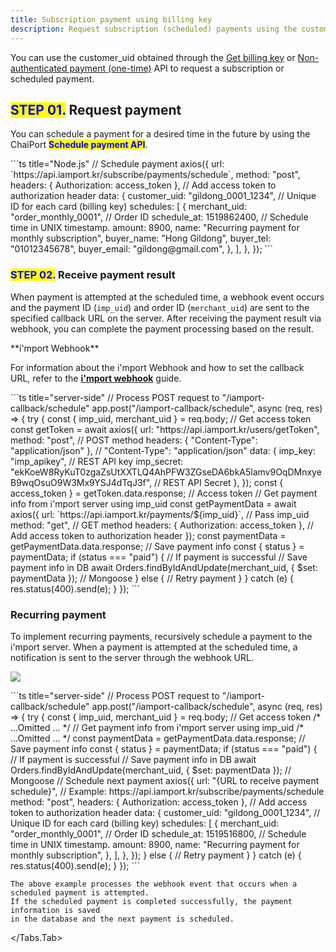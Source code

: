 ```yaml
---
title: Subscription payment using billing key
description: Request subscription (scheduled) payments using the customer_uid.
---
```



You can use the customer\_uid obtained through the [Get billing key](../../../../api/billing-key-api/api-1)
or [Non-authenticated payment (one-time)](../../../../api/api/request-non-authenticated-payment-one-time-api) API
to request a subscription or scheduled payment.

## <mark style="color:blue;">**STEP 01.**</mark> Request payment

You can schedule a payment for a desired time in the future by using the ChaiPort <mark style="color:blue;">**Schedule payment API**</mark>.

<Tabs>
  <Tabs.Tab title="server-side">
    ```ts title="Node.js"
    // Schedule payment
    axios({
      url: `https://api.iamport.kr/subscribe/payments/schedule`,
      method: "post",
      headers: { Authorization: access_token }, // Add access token to authorization header
      data: {
        customer_uid: "gildong_0001_1234", // Unique ID for each card (billing key)
        schedules: [
          {
            merchant_uid: "order_monthly_0001", // Order ID
            schedule_at: 1519862400, // Schedule time in UNIX timestamp.
            amount: 8900,
            name: "Recurring payment for monthly subscription",
            buyer_name: "Hong Gildong",
            buyer_tel: "01012345678",
            buyer_email: "gildong@gmail.com",
          },
        ],
      },
    });
    ```
  </Tabs.Tab>
</Tabs>

### <mark style="color:blue;">**STEP 02.**</mark> Receive payment result

When payment is attempted at the scheduled time, a webhook event occurs and the payment ID
(`imp_uid`) and order ID (`merchant_uid`) are sent to the specified callback URL on the server.
After receiving the payment result via webhook, you can complete the payment processing based on the
result.

<Hint style="info">
  **i'mport Webhook**

  For information about the i'mport Webhook and how to set the callback URL, refer to the  [**i'mport webhook**](../../../../result/webhook) guide.
</Hint>

<Tabs>
  <Tabs.Tab title="Node.js">
    ```ts title="server-side"
    // Process POST request to "/iamport-callback/schedule"
    app.post("/iamport-callback/schedule", async (req, res) => {
      try {
        const { imp_uid, merchant_uid } = req.body;
        // Get access token
        const getToken = await axios({
          url: "https://api.iamport.kr/users/getToken",
          method: "post", // POST method
          headers: { "Content-Type": "application/json" }, // "Content-Type": "application/json"
          data: {
            imp_key: "imp_apikey", // REST API key
            imp_secret:
              "ekKoeW8RyKuT0zgaZsUtXXTLQ4AhPFW3ZGseDA6bkA5lamv9OqDMnxyeB9wqOsuO9W3Mx9YSJ4dTqJ3f", // REST API Secret
          },
        });
        const { access_token } = getToken.data.response; // Access token
        // Get payment info from i'mport server using imp_uid
        const getPaymentData = await axios({
          url: `https://api.iamport.kr/payments/${imp_uid}`, // Pass imp_uid
          method: "get", // GET method
          headers: { Authorization: access_token }, // Add access token to authorization header
        });
        const paymentData = getPaymentData.data.response; // Save payment info
        const { status } = paymentData;
        if (status === "paid") {
          // If payment is successful
          // Save payment info in DB
          await Orders.findByIdAndUpdate(merchant_uid, { $set: paymentData }); // Mongoose
        } else {
          // Retry payment
        }
      } catch (e) {
        res.status(400).send(e);
      }
    });
    ```
  </Tabs.Tab>
</Tabs>

### Recurring payment

To implement recurring payments, recursively schedule a payment to the i'mport server. When a
payment is attempted at the scheduled time, a notification is sent to the server through the webhook
URL.

![](/gitbook-assets/en/recurring.png)

<Tabs>
  <Tabs.Tab title="Node.js">
    ```ts title="server-side"
    // Process POST request to "/iamport-callback/schedule"
    app.post("/iamport-callback/schedule", async (req, res) => {
      try {
        const { imp_uid, merchant_uid } = req.body;
        // Get access token
        /* ...Omitted ... */
        // Get payment info from i'mport server using imp_uid
        /* ...Omitted ... */
        const paymentData = getPaymentData.data.response; // Save payment info
        const { status } = paymentData;
        if (status === "paid") {
          // If payment is successful
          // Save payment info in DB
          await Orders.findByIdAndUpdate(merchant_uid, { $set: paymentData }); // Mongoose
          // Schedule next payment
          axios({
            url: "{URL to receive payment schedule}", // Example: https://api.iamport.kr/subscribe/payments/schedule
            method: "post",
            headers: { Authorization: access_token }, // Add access token to authorization header
            data: {
              customer_uid: "gildong_0001_1234", // Unique ID for each card (billing key)
              schedules: [
                {
                  merchant_uid: "order_monthly_0001", // Order ID
                  schedule_at: 1519516800, // Schedule time in UNIX timestamp.
                  amount: 8900,
                  name: "Recurring payment for monthly subscription",
                },
              ],
            },
          });
        } else {
          // Retry payment
        }
      } catch (e) {
        res.status(400).send(e);
      }
    });
    ```

    The above example processes the webhook event that occurs when a scheduled payment is attempted.
    If the scheduled payment is completed successfully, the payment information is saved
    in the database and the next payment is scheduled.
  </Tabs.Tab>
</Tabs>
